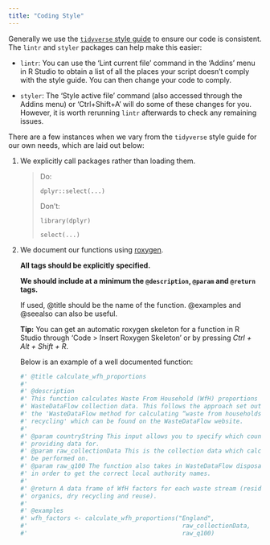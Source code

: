 ```yaml
---
title: "Coding Style"
---
```


Generally we use the [`tidyverse` style guide](https://style.tidyverse.org/) to ensure our code is consistent. The `lintr` and `styler` packages can help make this easier:

-   `lintr`: You can use the 'Lint current file' command in the 'Addins' menu in R Studio to obtain a list of all the places your script doesn't comply with the style guide. You can then change your code to comply.

-   `styler`: The 'Style active file' command (also accessed through the Addins menu) or 'Ctrl+Shift+A' will do some of these changes for you. However, it is worth rerunning `lintr` afterwards to check any remaining issues.

There are a few instances when we vary from the `tidyverse` style guide for our own needs, which are laid out below:

1.  We explicitly call packages rather than loading them.

    > Do:
    >
    > `dplyr::select(...)`
    >
    > Don't:
    >
    > `library(dplyr)`
    >
    > `select(...)`

2.  We document our functions using [roxygen](https://cran.r-project.org/web/packages/roxygen2/vignettes/rd.html).

    **All tags should be explicitly specified.**

    **We should include at a minimum the `@description`, `@param` and `@return` tags.**

    If used, @title should be the name of the function. @examples and @seealso can also be useful.

    **Tip:** You can get an automatic roxygen skeleton for a function in R Studio through 'Code \> Insert Roxygen Skeleton' or by pressing *Ctrl + Alt + Shift + R*.

    Below is an example of a well documented function:

    ``` r
    #' @title calculate_wfh_proportions
    #' 
    #' @description
    #' This function calculates Waste From Household (WfH) proportions for a set of 
    #' WasteDataFlow collection data. This follows the approach set out in
    #' the 'WasteDataFlow method for calculating “waste from households” (WfH) 
    #' recycling' which can be found on the WasteDataFlow website. 
    #'
    #' @param countryString This input allows you to specify which country you are 
    #' providing data for.
    #' @param raw_collectionData This is the collection data which calculations will 
    #' be performed on.
    #' @param raw_q100 The function also takes in WasteDataFlow disposal data (Q100)
    #' in order to get the correct local authority names.
    #'
    #' @return A data frame of WfH factors for each waste stream (residual, 
    #' organics, dry recycling and reuse).
    #'
    #' @examples
    #' wfh_factors <- calculate_wfh_proportions("England", 
    #'                                           raw_collectionData, 
    #'                                           raw_q100)
    ```
